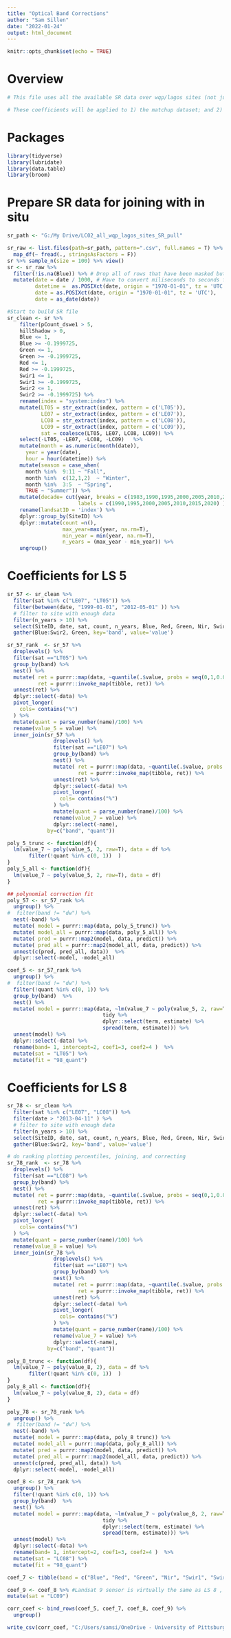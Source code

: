 ```yaml
---
title: "Optical Band Corrections"
author: "Sam Sillen"
date: "2022-01-24"
output: html_document
---
```


```r
knitr::opts_chunk$set(echo = TRUE)
```

# Overview
```r
# This file uses all the available SR data over wqp/lagos sites (not just in-situ matchups) to create correlation coefficients between different landsat sensors. 

# These coefficients will be applied to 1) the matchup dataset; and 2) the River SR dataset.  

```

# Packages
```r
library(tidyverse)
library(lubridate)
library(data.table)
library(broom)
```

# Prepare SR data for joining with in situ 
```r

sr_path <- "G:/My Drive/LC02_all_wqp_lagos_sites_SR_pull"

sr_raw <- list.files(path=sr_path, pattern=".csv", full.names = T) %>%
  map_df(~ fread(., stringsAsFactors = F))
sr %>% sample_n(size = 100) %>% view()
sr <- sr_raw %>%
  filter(!is.na(Blue)) %>% # Drop all of rows that have been masked but still have lines due to metadata extraction 
  mutate(date = date / 1000, # Have to convert miliseconds to seconds for following line 
         datetime =  as.POSIXct(date, origin = "1970-01-01", tz = 'UTC'),
         date = as.POSIXct(date, origin = "1970-01-01", tz = 'UTC'),
         date = as_date(date))
```

```r

#Start to build SR file 
sr_clean <- sr %>% 
    filter(pCount_dswe1 > 5, 
    hillShadow > 0, 
    Blue <= 1, 
    Blue >= -0.1999725,
    Green <= 1, 
    Green >= -0.1999725, 
    Red <= 1, 
    Red >= -0.1999725,
    Swir1 <= 1, 
    Swir1 >= -0.1999725,
    Swir2 <= 1, 
    Swir2 >= -0.1999725) %>% 
    rename(index = "system:index") %>%
    mutate(LT05 = str_extract(index, pattern = c('LT05')),
           LE07 = str_extract(index, pattern = c('LE07')),
           LC08 = str_extract(index, pattern = c('LC08')),
           LC09 = str_extract(index, pattern = c('LC09')),
           sat = coalesce(LT05, LE07, LC08, LC09)) %>%
    select(-LT05, -LE07, -LC08, -LC09)   %>% 
    mutate(month = as.numeric(month(date)),
      year = year(date),
      hour = hour(datetime)) %>%
    mutate(season = case_when(
      month %in%  9:11 ~ "Fall",
      month %in%  c(12,1,2)  ~ "Winter",
      month %in%  3:5  ~ "Spring",
      TRUE ~ "Summer")) %>%
    mutate(decade= cut(year, breaks = c(1983,1990,1995,2000,2005,2010,2015,2020),
                       labels = c(1990,1995,2000,2005,2010,2015,2020) )) %>%
    rename(landsatID = 'index') %>% 
    dplyr::group_by(SiteID) %>%
    dplyr::mutate(count =n(),
                  max_year=max(year, na.rm=T),
                  min_year = min(year, na.rm=T),
                  n_years = (max_year - min_year)) %>%
    ungroup() 

```

# Coefficients for LS 5
```r

sr_57 <- sr_clean %>%
  filter(sat %in% c("LE07", "LT05")) %>%
  filter(between(date, "1999-01-01", "2012-05-01" )) %>%
  # filter to site with enough data
  filter(n_years > 10) %>%
  select(SiteID, date, sat, count, n_years, Blue, Red, Green, Nir, Swir1, Swir2) %>%
  gather(Blue:Swir2, Green, key='band', value='value') 

sr_57_rank  <- sr_57 %>%
  droplevels() %>%
  filter(sat =="LT05") %>%
  group_by(band) %>%
  nest() %>%
  mutate( ret = purrr::map(data, ~quantile(.$value, probs = seq(0,1,0.01))),
          ret = purrr::invoke_map(tibble, ret)) %>%
  unnest(ret) %>%
  dplyr::select(-data) %>%
  pivot_longer(
    cols= contains("%")
  ) %>%
  mutate(quant = parse_number(name)/100) %>%
  rename(value_5 = value) %>%
  inner_join(sr_57 %>%
               droplevels() %>%
               filter(sat =="LE07") %>%
               group_by(band) %>%
               nest() %>%
               mutate( ret = purrr::map(data, ~quantile(.$value, probs = seq(0,1,0.01))),
                       ret = purrr::invoke_map(tibble, ret)) %>%
               unnest(ret) %>%
               dplyr::select(-data) %>%
               pivot_longer(
                 cols= contains("%")
               ) %>%
               mutate(quant = parse_number(name)/100) %>%
               rename(value_7 = value) %>%
               dplyr::select(-name),
             by=c("band", "quant")) 

poly_5_trunc <- function(df){
  lm(value_7 ~ poly(value_5, 2, raw=T), data = df %>%
       filter(!quant %in% c(0, 1))  )
}
poly_5_all <- function(df){
  lm(value_7 ~ poly(value_5, 2, raw=T), data = df)
}

## polynomial correction fit
poly_57 <- sr_57_rank %>%
  ungroup() %>%
#  filter(band != "dw") %>%
  nest(-band) %>%
  mutate( model = purrr::map(data, poly_5_trunc)) %>%
  mutate( model_all = purrr::map(data, poly_5_all)) %>%
  mutate( pred = purrr::map2(model, data, predict)) %>%
  mutate( pred_all = purrr::map2(model_all, data, predict)) %>%
  unnest(c(pred, pred_all, data))  %>%
  dplyr::select(-model, -model_all)

coef_5 <- sr_57_rank %>%
  ungroup() %>%
#  filter(band != "dw") %>%
  filter(!quant %in% c(0, 1)) %>%
  group_by(band)  %>%
  nest() %>%
  mutate( model = purrr::map(data, ~lm(value_7 ~ poly(value_5, 2, raw=T), data = .) %>%
                               tidy %>%
                               dplyr::select(term, estimate) %>%
                               spread(term, estimate))) %>%
  unnest(model) %>%
  dplyr::select(-data) %>%
  rename(band= 1, intercept=2, coef1=3, coef2=4 )  %>%
  mutate(sat = "LT05") %>%
  mutate(fit = "98_quant")
```


# Coefficients for LS 8 
```r
sr_78 <- sr_clean %>%
  filter(sat %in% c("LE07", "LC08")) %>%
  filter(date > "2013-04-11" ) %>%
  # filter to site with enough data
  filter(n_years > 10) %>%
  select(SiteID, date, sat, count, n_years, Blue, Red, Green, Nir, Swir1, Swir2) %>%
  gather(Blue:Swir2, key='band', value='value') 

# do ranking plotting percentiles, joining, and correcting
sr_78_rank  <- sr_78 %>%
  droplevels() %>%
  filter(sat =="LC08") %>%
  group_by(band) %>%
  nest() %>%
  mutate( ret = purrr::map(data, ~quantile(.$value, probs = seq(0,1,0.01))),
          ret = purrr::invoke_map(tibble, ret)) %>%
  unnest(ret) %>%
  dplyr::select(-data) %>%
  pivot_longer(
    cols= contains("%")
  ) %>%
  mutate(quant = parse_number(name)/100) %>%
  rename(value_8 = value) %>%
  inner_join(sr_78 %>%
               droplevels() %>%
               filter(sat =="LE07") %>%
               group_by(band) %>%
               nest() %>%
               mutate( ret = purrr::map(data, ~quantile(.$value, probs = seq(0,1,0.01))),
                       ret = purrr::invoke_map(tibble, ret)) %>%
               unnest(ret) %>%
               dplyr::select(-data) %>%
               pivot_longer(
                 cols= contains("%")
               ) %>%
               mutate(quant = parse_number(name)/100) %>%
               rename(value_7 = value) %>%
               dplyr::select(-name),
             by=c("band", "quant"))  

poly_8_trunc <- function(df){
  lm(value_7 ~ poly(value_8, 2), data = df %>%
       filter(!quant %in% c(0, 1))  )
}
poly_8_all <- function(df){
  lm(value_7 ~ poly(value_8, 2), data = df)
}

poly_78 <- sr_78_rank %>%
  ungroup() %>%
#  filter(band != "dw") %>%
  nest(-band) %>%
  mutate( model = purrr::map(data, poly_8_trunc)) %>%
  mutate( model_all = purrr::map(data, poly_8_all)) %>%
  mutate( pred = purrr::map2(model, data, predict)) %>%
  mutate( pred_all = purrr::map2(model_all, data, predict)) %>%
  unnest(c(pred, pred_all, data)) %>%
  dplyr::select(-model, -model_all)

coef_8 <- sr_78_rank %>%
  ungroup() %>%
  filter(!quant %in% c(0, 1)) %>%
  group_by(band)  %>%
  nest() %>%
  mutate( model = purrr::map(data, ~lm(value_7 ~ poly(value_8, 2, raw=T), data = .) %>%
                               tidy %>%
                               dplyr::select(term, estimate) %>%
                               spread(term, estimate))) %>%
  unnest(model) %>%
  dplyr::select(-data) %>%
  rename(band= 1, intercept=2, coef1=3, coef2=4 )  %>%
  mutate(sat = "LC08") %>%
  mutate(fit = "98_quant")

coef_7 <- tibble(band = c("Blue", "Red", "Green", "Nir", "Swir1", "Swir2"), intercept = 0, coef1=1, coef2=0, sat= "LE07")

coef_9 <- coef_8 %>% #Landsat 9 sensor is virtually the same as LS 8 , so we are assuming the coefficients should be the same 
mutate(sat = "LC09")

corr_coef <- bind_rows(coef_5, coef_7, coef_8, coef_9) %>%
  ungroup()

write_csv(corr_coef, "C:/Users/samsi/OneDrive - University of Pittsburgh/LC02_Corr_Coef.csv") 
```
